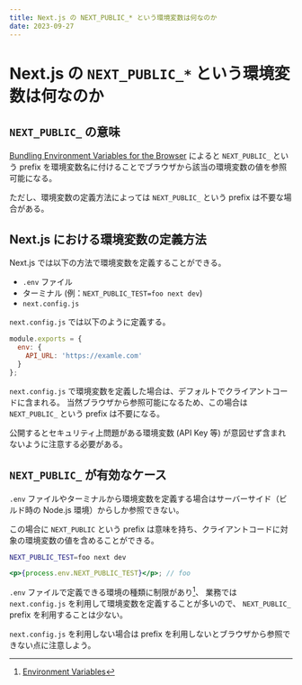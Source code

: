 ```yaml
---
title: Next.js の NEXT_PUBLIC_* という環境変数は何なのか
date: 2023-09-27
---
```


# Next.js の `NEXT_PUBLIC_*` という環境変数は何なのか

## `NEXT_PUBLIC_` の意味

[Bundling Environment Variables for the Browser](https://nextjs.org/docs/pages/building-your-application/configuring/environment-variables#bundling-environment-variables-for-the-browser) によると
`NEXT_PUBLIC_` という prefix を環境変数名に付けることでブラウザから該当の環境変数の値を参照可能になる。

ただし、環境変数の定義方法によっては `NEXT_PUBLIC_` という prefix は不要な場合がある。

## Next.js における環境変数の定義方法

Next.js では以下の方法で環境変数を定義することができる。

- `.env` ファイル
- ターミナル (例：`NEXT_PUBLIC_TEST=foo next dev`)
- `next.config.js`

`next.config.js` では以下のように定義する。

```javascript
module.exports = {
  env: {
    API_URL: 'https://examle.com'
  }
};
```

`next.config.js` で環境変数を定義した場合は、デフォルトでクライアントコードに含まれる。
当然ブラウザから参照可能になるため、この場合は `NEXT_PUBLIC_` という prefix は不要になる。

公開するとセキュリティ上問題がある環境変数 (API Key 等) が意図せず含まれないように注意する必要がある。

## `NEXT_PUBLIC_` が有効なケース

`.env` ファイルやターミナルから環境変数を定義する場合はサーバーサイド（ビルド時の Node.js 環境）からしか参照できない。

この場合に `NEXT_PUBLIC` という prefix は意味を持ち、クライアントコードに対象の環境変数の値を含めることができる。

```bash
NEXT_PUBLIC_TEST=foo next dev
```

```jsx
<p>{process.env.NEXT_PUBLIC_TEST}</p>; // foo
```

`.env` ファイルで定義できる環境の種類に制限があり[^1]、 業務では `next.config.js` を利用して環境変数を定義することが多いので、
`NEXT_PUBLIC_` prefix を利用することは少ない。

`next.config.js` を利用しない場合は prefix を利用しないとブラウザから参照できない点に注意しよう。


[^1]: [Environment Variables](https://nextjs.org/docs/pages/building-your-application/configuring/environment-variables#environment-variable-load-order)
